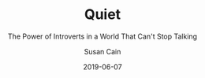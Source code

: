 ---
title: "Quiet"
subtitle: "The Power of Introverts in a World That Can't Stop Talking"
author: 'Susan Cain'
date: 2019-06-07
tags: ['Book']
excerpt: "I always thought I was shy and awkward. I don't do small talk and I never know what to talk about. Unless I'm with the right people. Susan showed me that I'm not shy, I'm an introvert and I'm not alone. It's completely normal what I feel and how I move about in the world. Now that I know that, I have the confidence to stand behind my own wants and needs. I understand why some things make me tired and drain energy, while others just don't seem to get enough of it. Thank you very very very much Susan."
cover: 'quiet.jpg'
links:
  amazon: "https://www.amazon.nl/gp/product/0141029196/ref=as_li_tl?ie=UTF8&camp=247&creative=1211&creativeASIN=0141029196&linkCode=as2&tag=joeplaa-21&linkId=602f9c0e979b1c64fb59e9c287924360"
  goodreads: '8520610-quiet'
  kobo: "quiet-the-power-of-introverts-in-a-world-that-can-t-stop-talking"
id:
  asin: 'B004J4WNL2'
  isbn: '9780307352149'
published: true
---